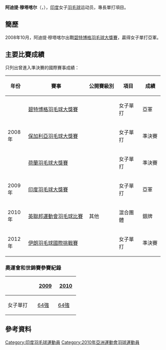 {{noteTA|G1=Badminton}}
{{Infobox 羽球選手
| playername              = 阿迪提·穆塔喀尔<br/>{{lang|en|Aditi Mutatkar}}
| image                   = 
| size                    = 
| caption                 = 
| birth_name              = 
| date_of_birth           = {{birth_date_and_age|1987|10|6}}
| place_of_birth          = 
| height                  = 
| weight                  = 
| event                   = 女子單打
| country                 = {{IND}}
| years_active            = 
| handedness              = 
| coach                   = 
| highest_ranking         = 第32位（女單）
| date_of_highest_ranking = 2010年6月24日<ref>
[http://bwfcontent.tournamentsoftware.com/ranking/player.aspx?id=8023&player=107903 BWF World Ranking - Ranking of Aditi MUTATKAR (51650)]{{en}}</ref>
| current_ranking         = 沒有排名
| date_of_current_ranking = 
| played                  = 73勝–76負（女單）<br/>1勝–6負（女雙）
| titles                  = 
| bwf_profile             = 1D720EA1-B366-4C3B-A955-CEE6B3F018B0
| bwf_id                  = 51650
| updated                 = 2015年12月29日
}}
{{MedalTableTop}}
{{MedalSport | 女子[[羽毛球|羽毛球]]}}
{{MedalCountry | {{IND}}}}
{{MedalCompetition | [[英聯邦運動會|英聯邦運動會]]}}
{{MedalSilver | [[2010年英聯邦運動會|2010年 新德里]] | [[2010年英聯邦運動會羽毛球比賽|混合團體]] }}
{{MedalBottom}}
'''阿迪提·穆塔喀尔'''（{{lang|en|'''Aditi Mutatkar'''}}，{{bd|1987年|10月6日}}），[[印度|印度]]女子[[羽毛球|羽毛球]]运动员，專長單打項目。

==簡歷==
2008年10月，阿迪提·穆塔喀尔出戰[[2008年碧特博格羽毛球大獎賽|碧特博格羽毛球大獎賽]]，贏得女子單打亞軍。

==主要比賽成績==
只列出曾進入準決賽的國際賽事成績：
{| class=wikitable style="text-align:center; font-size:small;" 
!width="50"|年份
!width="180"|賽事
!width="80"|公開賽級別
!width="60"|項目
!width="50"|成績
|-
!rowspan="3"|2008年
|[[2008年碧特博格羽毛球大獎賽|碧特博格羽毛球大獎賽]]
|{{BWFGP}}
|女子單打
|bgcolor="silver"|亞軍
|-
|[[2008年保加利亞羽毛球大獎賽|保加利亞羽毛球大獎賽]]
|{{BWFGP}}
|女子單打
|bgcolor="#b8860b"|準決賽
|-
|[[2008年荷蘭羽毛球大獎賽|荷蘭羽毛球大獎賽]]
|{{BWFGP}}
|女子單打
|bgcolor="#b8860b"|準決賽
|-
!rowspan="1"|2009年
|[[2009年印度羽毛球大獎賽|印度羽毛球大獎賽]]
|{{BWFGP}}
|女子單打
|bgcolor="silver"|亞軍
|-
!rowspan="1"|2010年
|[[2010年英聯邦運動會羽毛球比賽|英聯邦運動會羽毛球比賽]]
|其他
|混合團體
|bgcolor="silver"|銀牌
|-
!rowspan="1"|2012年
|[[2012年伊朗羽毛球國際挑戰賽|伊朗羽毛球國際挑戰賽]]
|{{BWFIC}}
|女子單打
|bgcolor="#b8860b"|準決賽
|}
{{BWF賽事級別索引}}

===奧運會和世錦賽參賽紀錄===
{| class=wikitable style="text-align:center; font-size:small;" 
!
!width="50"|[[2009年世界羽毛球錦標賽|2009]]
!width="50"|[[2009年世界羽毛球錦標賽|2010]]
|-
!width="80"|女子單打
|[[2009年世界羽毛球錦標賽女子單打項目|64強]]
|[[2010年世界羽毛球錦標賽女子單打項目|64強]]
|}

==參考資料==
{{Reflist}}

{{DEFAULTSORT:Mutatkar, Aditi}}
[[Category:印度羽毛球運動員|Category:印度羽毛球運動員]]
[[Category:2010年亞洲運動會羽球運動員|Category:2010年亞洲運動會羽球運動員]]